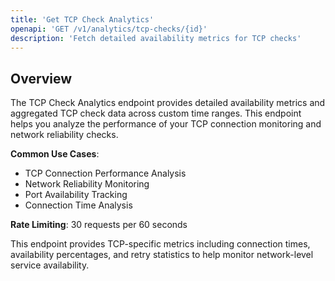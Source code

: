```yaml
---
title: 'Get TCP Check Analytics'
openapi: 'GET /v1/analytics/tcp-checks/{id}'
description: 'Fetch detailed availability metrics for TCP checks'
---
```


## Overview

The TCP Check Analytics endpoint provides detailed availability metrics and aggregated TCP check data across custom time ranges. This endpoint helps you analyze the performance of your TCP connection monitoring and network reliability checks.

**Common Use Cases**:
- TCP Connection Performance Analysis
- Network Reliability Monitoring
- Port Availability Tracking
- Connection Time Analysis

**Rate Limiting**: 30 requests per 60 seconds

<Note>
This endpoint provides TCP-specific metrics including connection times, availability percentages, and retry statistics to help monitor network-level service availability.
</Note>